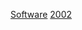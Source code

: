 {{Year by category
| m = 2
| c = 0
| d = 0
| y = 2
| cat = 软件
| in = 
| parent = 2000年代软件
| subcat = 2002年作品
| sortkey = Software
}}

[[Category:2002年计算机科学|Software]]
[[Category:各年软件|2002]]